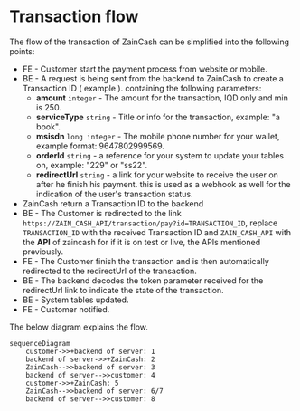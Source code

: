 # Transaction flow
The flow of the transaction of ZainCash can be simplified into the following points:

- FE - Customer start the payment process from website or mobile.
- BE - A request is being sent from the backend to ZainCash to create a Transaction ID ( example ). containing the following parameters:
    - <strong>amount</strong> `integer` - The amount for the transaction, IQD only and min is 250.
    - <strong>serviceType</strong> `string` - Title or info for the transaction, example: "a book".
    - <strong>msisdn</strong> `long integer` - The mobile phone number for your wallet, example format: 9647802999569.
    - <strong>orderId</strong> `string` - a reference for your system to update your tables on, example: "229" or "ss22".
    - <strong>redirectUrl</strong> `string` - a link for your website to receive the user on after he finish his payment. this is used as a webhook as well for the indication of the user's transaction status.
- ZainCash return a Transaction ID to the backend
- BE - The Customer is redirected to the link `https://ZAIN_CASH_API/transaction/pay?id=TRANSACTION_ID`, replace `TRANSACTION_ID` with the received Transaction ID and `ZAIN_CASH_API` with the <strong>API</strong> of zaincash for if it is on test or live, the APIs mentioned previously.
- FE - The Customer finish the transaction and is then automatically redirected to the redirectUrl of the transaction.
- BE - The backend decodes the token parameter received for the redirectUrl link to indicate the state of the transaction.
- BE - System tables updated.
- FE - Customer notified.

The below diagram explains the flow.

```mermaid
sequenceDiagram
    customer->>+backend of server: 1
    backend of server->>+ZainCash: 2
    ZainCash-->>backend of server: 3
    backend of server-->>customer: 4
    customer->>+ZainCash: 5
    ZainCash-->>backend of server: 6/7
    backend of server-->>customer: 8
```